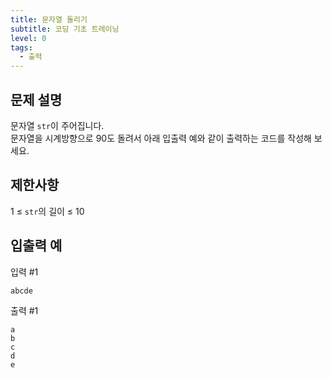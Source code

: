 ```yaml
---
title: 문자열 돌리기
subtitle: 코딩 기초 트레이닝
level: 0
tags:
  - 출력
---
```


## 문제 설명

문자열 `str`이 주어집니다.\
문자열을 시계방향으로 90도 돌려서 아래 입출력 예와 같이 출력하는 코드를 작성해 보세요.

## 제한사항

1 ≤ `str`의 길이 ≤ 10

## 입출력 예

입력 #1

```
abcde
```

출력 #1

```
a
b
c
d
e
```
